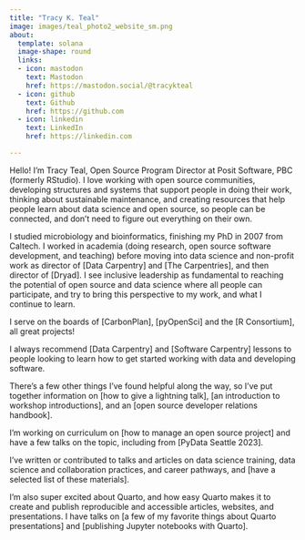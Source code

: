 ```yaml
---
title: "Tracy K. Teal"
image: images/teal_photo2_website_sm.png
about:
  template: solana
  image-shape: round
  links:
  - icon: mastodon
    text: Mastodon
    href: https://mastodon.social/@tracykteal
  - icon: github
    text: Github
    href: https://github.com
  - icon: linkedin
    text: LinkedIn
    href: https://linkedin.com

---
```


Hello! I'm Tracy Teal, Open Source Program Director at Posit Software, PBC (formerly RStudio). I love working with open source communities, developing structures and systems that support people in doing their work, thinking about sustainable maintenance, and creating resources that help people learn about data science and open source, so people can be connected, and don't need to figure out everything on their own. 

I studied microbiology and bioinformatics, finishing my PhD in 2007 from Caltech. I worked in academia (doing research, open source software development, and teaching) before moving into data science and non-profit work as director of [Data Carpentry] and [The Carpentries], and then director of [Dryad]. I see inclusive leadership as fundamental to reaching the potential of open source and data science where all people can participate, and try to bring this perspective to my work, and what I continue to learn.

I serve on the boards of [CarbonPlan], [pyOpenSci] and the [R Consortium], all great projects! 

I always recommend [Data Carpentry] and [Software Carpentry] lessons to people looking to learn how to get started working with data and developing software.

There's a few other things I've found helpful along the way, so I've put together information on [how to give a lightning talk], [an introduction to workshop introductions], and an [open source developer relations handbook].

I'm working on curriculum on [how to manage an open source project] and have a few talks on the topic, including from [PyData Seattle 2023]. 

I've written or contributed to talks and articles on data science training, data science and collaboration practices, and career pathways, and [have a selected list of these materials].

I'm also super excited about Quarto, and how easy Quarto makes it to create and publish reproducible and accessible articles, websites, and presentations. I have talks on [a few of my favorite things about Quarto presentations] and [publishing Jupyter notebooks with Quarto]. 



